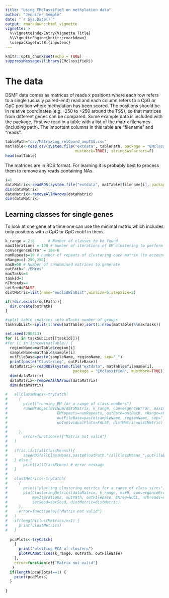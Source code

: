 ```yaml
---
title: "Using EMclassifieR on methylation data"
author: "Jennifer Semple"
date: "`r Sys.Date()`"
output: rmarkdown::html_vignette
vignette: >
  %\VignetteIndexEntry{Vignette Title}
  %\VignetteEngine{knitr::rmarkdown}
  \usepackage[utf8]{inputenc}
---
```


```r
knitr::opts_chunk$set(echo = TRUE)
suppressMessages(library(EMclassifieR))
```

# The data
DSMF data comes as matrices of reads x positions where each row refers to a single (usually paired-end) read and each column refers to a CpG or GpC position where methylation has been scored. The positions should be in relative coordinates (e.g. -250 to +250 around the TSS), so that matrices from different genes can be compared. 
Some example data is included with the package. First we read in a table with a list of the matrix filenames (including path). The important columns in this table are "filename" and "reads".
```r
tablePath="csv/MatrixLog_relCoord_ampTSS.csv"
matTable<-read.csv(system.file("extdata", tablePath, package = "EMclassifieR",
                               mustWork=TRUE), stringsAsFactors=F)
head(matTable)
```

The matrices are in RDS format. For learning it is probably best to process them to remove any reads containing NAs.
```r
i=1
dataMatrix<-readRDS(system.file("extdata", matTable$filename[i], package = "EMclassifieR", mustWork=TRUE))
dim(dataMatrix)
dataMatrix<-removeAllNArows(dataMatrix)
dim(dataMatrix)
```


## Learning classes for single genes
To look at one gene at a time one can use the minimal matrix which includes only positions with a CpG or GpC motif in them.

```r

k_range = 2:8      # Number of classes to be found
maxIterations = 100 # number of iterations of EM clustering to perform if it does not converge
convergenceError = 10e-6
numRepeats=10 # number of repeats of clustering each matrix (to account for fraction of methylation)
xRange=c(-250,250)
maxB=50 # Number of randomised matrices to generate
outPath="./EMres"
maxTasks=4
taskId=1
nThreads=4
setSeed=FALSE
distMetric=list(name="euclidWinDist",winSize=5,stepSize=2)

if(!dir.exists(outPath)){
  dir.create(outPath)
}

#split table indicies into nTasks number of groups
taskSubList<-split(1:nrow(matTable),sort(1:nrow(matTable)%%maxTasks))

set.seed(200413)
for (i in taskSubList[[taskId]]){
#for (i in 1:nrow(matTable)) {
  regionName=matTable$region[i]
  sampleName=matTable$sample[i]
  outFileBase=paste(sampleName, regionName, sep="_")
  print(paste("Clustering", outFileBase))
  dataMatrix<-readRDS(system.file("extdata", matTable$filename[i], 
                              package = "EMclassifieR", mustWork=TRUE))
  dim(dataMatrix)
  dataMatrix<-removeAllNArows(dataMatrix)
  dim(dataMatrix)
  
#   allClassMeans<-tryCatch( 
#     {
#       print("running EM for a range of class numbers")
#       runEMrangeClassNum(dataMatrix, k_range, convergenceError, maxIterations,
#                      EMrepeats=numRepeats, outPath=outPath, xRange=xRange, 
#                      outFileBase=paste(sampleName, regionName, sep="_"),
#                      doIndividualPlots=FALSE, distMetric=distMetric)
#       
#     },
#       error=function(e){"Matrix not valid"}
#   )
#       
#   if(is.list(allClassMeans)){
#      	saveRDS(allClassMeans,paste0(outPath,"/allClassMeans_",outFileBase,".rds"))
#   } else {
#      	print(allClassMeans) # error message
#   }
# 
#   clustMetrics<-tryCatch( 
#     {
# 	    print("plotting clustering metrics for a range of class sizes")
# 	    plotClusteringMetrics(dataMatrix, k_range, maxB, convergenceError,
# 		    maxIterations, outPath, outFileBase, EMrep=NULL, nThreads=nThreads,
# 		    setSeed=setSeed, distMetric=distMetric)
#     },
#     error=function(e){"Matrix not valid"}
#   )
#   if(length(clustMetrics)==1) {
#     print(clustMetrics)
#   }
  
  pcaPlots<-tryCatch( 
    {
      print("plotting PCA of clusters")
      plotPCAmatrices(k_range, outPath, outFileBase)
    },
    error=function(e){"Matrix not valid"}
   )
  if(length(pcaPlots)==1) {
    print(pcaPlots)
  }
  
}

```